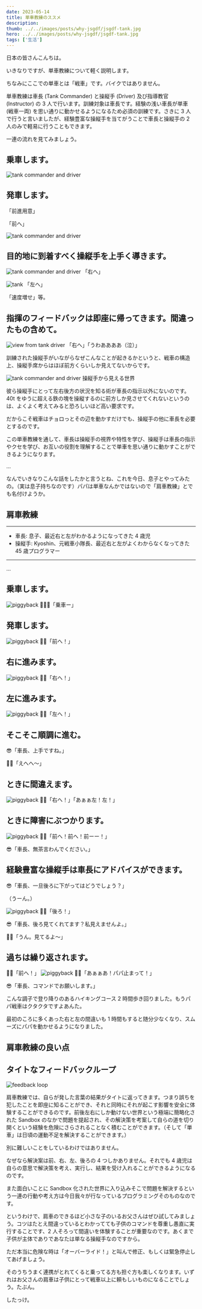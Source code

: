 ```yaml
---
date: 2023-05-14
title: 単車教練のススメ
description:
thumb: ../../images/posts/why-jsgdf/jsgdf-tank.jpg
hero: ../../images/posts/why-jsgdf/jsgdf-tank.jpg
tags: ['生活']
---
```


日本の皆さんこんちは。

いきなりですが、単車教練について軽く説明します。

ちなみにここでの単車とは「戦車」です。バイクではありません。

単車教練は車長 (Tank Commander) と操縦手 (Driver) 及び指導教官 (Instructor) の 3 人で行います。訓練対象は車長です。経験の浅い車長が単車 (戦車一両) を思い通りに動かせるようになるため必須の訓練です。さきに 3 人で行うと言いましたが、経験豊富な操縦手を当てがうことで車長と操縦手の 2 人のみで軽易に行うこともできます。

一連の流れを見てみましょう。

## 乗車します。

![tank commander and driver](../../images/posts/tank-crew-drills/tank-01.webp)

## 発車します。

「前進用意」

「前へ」

![tank commander and driver](../../images/posts/tank-crew-drills/tank-02.webp)

## 目的地に到着すべく操縦手を上手く導きます。

![tank commander and driver](../../images/posts/tank-crew-drills/tank-03.webp)
「右へ」

![tank](../../images/posts/tank-crew-drills/tank-04.webp)
「左へ」

「速度増せ」等。

## 指揮のフィードバックは即座に帰ってきます。間違ったもの含めて。

![view from tank driver](../../images/posts/tank-crew-drills/tank-05.webp)
「右へ」「うわああああ（泣）」

訓練された操縦手がいながらなぜこんなことが起きるかというと、戦車の構造上、操縦手席からはほぼ前方くらいしか見えてないからです。

![tank commander and driver](../../images/posts/tank-crew-drills/tank-06.webp)
操縦手から見える世界

彼ら操縦手にとって左右後方の状況を知る術が車長の指示以外にないのです。40t をゆうに超える鉄の塊を操縦するのに前方しか見させてくれないというのは、よくよく考えてみると恐ろしいほど高い要求です。

だからこそ戦車はチョロっとその辺を動かすだけでも、操縦手の他に車長を必要とするのです。

この単車教練を通して、車長は操縦手の視界や特性を学び、操縦手は車長の指示やクセを学び、お互いの役割を理解することで単車を思い通りに動かすことができるようになります。

…

なんでいきなりこんな話をしたかと言うとね、これを今日、息子とやってみたの。（実は息子持ちなのです）パパは単車なんかではないので「肩車教練」とでも名付けようか。

## 肩車教練

---

- 車長: 息子、最近右と左がわかるようになってきた 4 歳児
- 操縦手: Kyoshin、元戦車小隊長、最近右と左がよくわからなくなってきた 45 歳プログラマー

---

…

## 乗車します。

![piggyback](../../images/posts/tank-crew-drills/piggyback-01.webp)
👦🏻😎「乗車ー」

## 発車します。

![piggyback](../../images/posts/tank-crew-drills/piggyback-02.webp)
👦🏻「前へ！」

## 右に進みます。

![piggyback](../../images/posts/tank-crew-drills/piggyback-03.webp)
👦🏻「右へ！」

## 左に進みます。

![piggyback](../../images/posts/tank-crew-drills/piggyback-04.webp)
👦🏻「左へ！」

## そこそこ順調に進む。

😎「車長、上手ですね。」

👦🏻「えへへ〜」

## ときに間違えます。

![piggyback](../../images/posts/tank-crew-drills/piggyback-05.webp)
👦🏻「右へ！」「あぁぁ左！左！」

## ときに障害にぶつかります。

![piggyback](../../images/posts/tank-crew-drills/piggyback-06.webp)
👦🏻「前へ！前へ！前ーー！」

😎「車長、無茶言わんでください。」

## 経験豊富な操縦手は車長にアドバイスができます。

😎「車長、一旦後ろに下がってはどうでしょう？」

（うーん。）

![piggyback](../../images/posts/tank-crew-drills/piggyback-07.webp)
👦🏻「後ろ！」

😎「車長、後ろ見てくれてます？私見えませんよ。」

👦🏻「うん。見てるよ〜」

## 過ちは繰り返されます。

👦🏻「前へ！」
![piggyback](../../images/posts/tank-crew-drills/piggyback-08.webp)
👦🏻「あぁぁあ！パパ止まって！」

😎「車長、コマンドでお願いします。」

こんな調子で登り降りのあるハイキングコース 2 時間歩き回りました。もうパパ戦車はクタクタですよあんた。

最初のころに多くあった右と左の間違いも 1 時間もすると随分少なくなり、スムーズにパパを動かせるようになりました。

## 肩車教練の良い点

## タイトなフィードバックループ

![feedback loop](../../images/posts/tank-crew-drills/feedback-loop.png)

肩車教練では、自らが発した言葉の結果がタイトに返ってきます。つまり誤ちを犯したことを即座に知ることができ、それと同時にそれが起こす影響を安全に体験することができるのです。前後左右にしか動けない世界という極端に簡略化された Sandbox のなかで問題を提起され、その解決策を考案して自らの道を切り開くという経験を危険にさらされることなく積むことができます。（そして「単車」は日頃の運動不足を解決することができます。）

別に難しいことをしているわけではありません。

なぜなら解決案は前、右、左、後ろの 4 つしかありません。それでも 4 歳児は自らの意思で解決策を考え、実行し、結果を受け入れることができるようになるのです。

また面白いことに Sandbox 化された世界に入り込みそこで問題を解決するという一連の行動や考え方は今日我々が行なっているプログラミングそのものなのです。

というわけで、肩車のできるほど小さな子のいるお父さんはぜひ試してみましょう。コツはたとえ間違っているとわかってても子供のコマンドを尊重し愚直に実行することです、2 人そろって間違いを体験することが重要なのです。あくまで子供が主体でありであなたは単なる操縦手なのですから。

ただ本当に危険な時は「オーバーライド！」と叫んで修正、もしくは緊急停止してあげましょう。

そのうちうまく連携がとれてくると乗ってる方も担ぐ方も楽しくなります。いずれはお父さんの肩車は子供にとって戦車以上に頼もしいものになることでしょう。たぶん。

したっけ。

